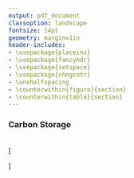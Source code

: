 ```yaml
---
output: pdf_document
classoption: landscape
fontsize: 14pt
geometry: margin=1in
header-includes:
- \usepackage{placeins}
- \usepackage{fancyhdr}
- \usepackage{setspace}
- \usepackage{chngcntr}
- \onehalfspacing
- \counterwithin{figure}{section}
- \counterwithin{table}{section}
---
```


\pagenumbering{gobble}


### Carbon Storage

<br>
\[
\begin{aligned}
& x_{cs} \text{   is the status of the carbon storage goal}\\
\\
& x_{cs} = \left(\sum^N_{k=1} (h_k \times w_k \times A_k) \right) \left(\sum^N_{k=w} (w_k \times A_k) \right)^{-1} \\
\\
& h = \frac{C_c}{C_r}\\
\\
& h \text{   is a measure of carbon-storing habitat's condition with respect to its reference condition}\\
\\
& C_c \text{  is the current health of carbon-storing habitat $k$ (mangrove, saltmarsh, seagrass)}\\
& C_r \text{  is the reference condition of habitat $k$}\\
& w \text{  is the rank weight of the habitat's contribution to total carbon storage (Laffoley \& Grimsditch)}\\
& A \text{   is the area within a region for each $k$ habitat type}
\end{aligned}
\]
<br>